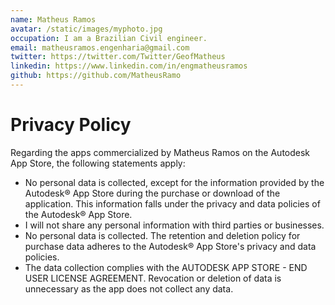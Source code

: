 ```yaml
---
name: Matheus Ramos
avatar: /static/images/myphoto.jpg
occupation: I am a Brazilian Civil engineer.
email: matheusramos.engenharia@gmail.com
twitter: https://twitter.com/Twitter/GeofMatheus
linkedin: https://www.linkedin.com/in/engmatheusramos
github: https://github.com/MatheusRamo
---
```

# Privacy Policy 

Regarding the apps commercialized by Matheus Ramos on the Autodesk App Store, the following statements apply:

- No personal data is collected, except for the information provided by the Autodesk® App Store during the purchase or download of the application. This information falls under the privacy and data policies of the Autodesk® App Store.
- I will not share any personal information with third parties or businesses.
- No personal data is collected. The retention and deletion policy for purchase data adheres to the Autodesk® App Store's privacy and data policies.
- The data collection complies with the AUTODESK APP STORE - END USER LICENSE AGREEMENT. Revocation or deletion of data is unnecessary as the app does not collect any data. 